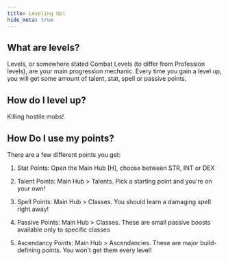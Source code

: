 ```yaml
---
title: Leveling Up!
hide_meta: true
---
```

## What are levels?

Levels, or somewhere stated Combat Levels (to differ from Profession levels), are your main progression mechanic.
Every time you gain a level up, you will get some amount of talent, stat, spell or passive points.

## How do I level up?

Killing hostile mobs!

## How Do I use my points?

There are a few different points you get:

1) Stat Points: Open the Main Hub [H], choose between STR, INT or DEX

<ModAsset width="50%" location="mmorpg:stat_points" />

2) Talent Points: Main Hub > Talents. Pick a starting point and you're on your own!

<ModAsset width="50%" location="mmorpg:talent_screen" />

3) Spell Points: Main Hub > Classes. You should learn a damaging spell right away!

4) Passive Points: Main Hub > Classes. These are small passive boosts available only to specific classes

<ModAsset width="50%" location="mmorpg:spells" />

5) Ascendancy Points: Main Hub > Ascendancies. These are major build-defining points.
You won't get them every level!

<ModAsset width="50%" location="mmorpg:asc_screen" />